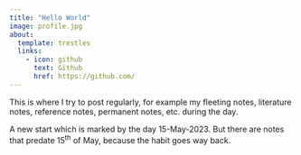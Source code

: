 ```yaml
---
title: "Hello World"
image: profile.jpg
about:
  template: trestles
  links:
    - icon: github
      text: Github
      href: https://github.com/
---
```


This is where I try to post regularly, for example my fleeting notes, literature notes, reference notes, permanent notes, etc. during the day.

A new start which is marked by the day 15-May-2023. But there are notes that predate 15<sup>th</sup> of May, because the habit goes way back.
